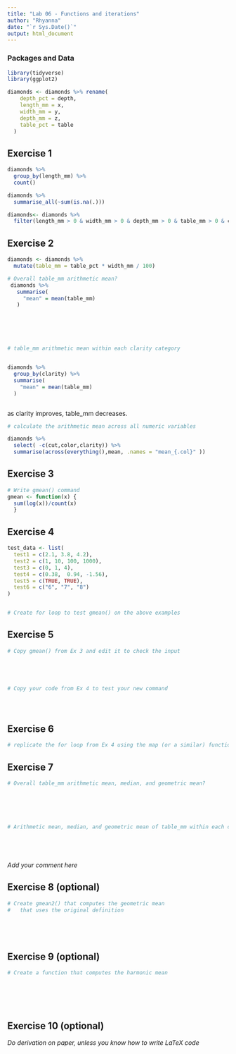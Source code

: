 ```yaml
---
title: "Lab 06 - Functions and iterations"
author: "Rhyanna"
date: "`r Sys.Date()`"
output: html_document
---
```



### Packages and Data

```r
library(tidyverse) 
library(ggplot2)
```

```r
diamonds <- diamonds %>% rename(
    depth_pct = depth,
    length_mm = x,
    width_mm = y,
    depth_mm = z,
    table_pct = table
  )
```


## Exercise 1

```r
diamonds %>% 
  group_by(length_mm) %>% 
  count()

diamonds %>% 
  summarise_all(~sum(is.na(.)))

diamonds<- diamonds %>%
  filter(length_mm > 0 & width_mm > 0 & depth_mm > 0 & table_mm > 0 & carat > 0)


```


## Exercise 2

```r

diamonds <- diamonds %>%
  mutate(table_mm = table_pct * width_mm / 100)

# Overall table_mm arithmetic mean?
 diamonds %>% 
   summarise(
     "mean" = mean(table_mm)
   )






# table_mm arithmetic mean within each clarity category


diamonds %>% 
  group_by(clarity) %>% 
  summarise(
    "mean" = mean(table_mm)
  )



```

as clarity improves, table_mm decreases.

```r
# calculate the arithmetic mean across all numeric variables

diamonds %>% 
  select( -c(cut,color,clarity)) %>% 
  summarise(across(everything(),mean, .names = "mean_{.col}" ))

```

## Exercise 3

```r
# Write gmean() command
gmean <- function(x) {
  sum(log(x))/count(x)
  }

```

## Exercise 4

```r

test_data <- list(
  test1 = c(2.1, 3.8, 4.2),
  test2 = c(1, 10, 100, 1000),
  test3 = c(0, 1, 4),
  test4 = c(0.38,  0.94, -1.56),
  test5 = c(TRUE, TRUE),
  test6 = c("6", "7", "8")
)


# Create for loop to test gmean() on the above examples


```


## Exercise 5

```r
# Copy gmean() from Ex 3 and edit it to check the input





# Copy your code from Ex 4 to test your new command





```

## Exercise 6

```r
# replicate the for loop from Ex 4 using the map (or a similar) function

```


## Exercise 7

```r
# Overall table_mm arithmetic mean, median, and geometric mean?






# Arithmetic mean, median, and geometric mean of table_mm within each clarity category






```

_Add your comment here_


## Exercise 8 (optional)

```r
# Create gmean2() that computes the geometric mean 
#   that uses the original definition






```


## Exercise 9 (optional)

```r
# Create a function that computes the harmonic mean







```

## Exercise 10 (optional)

_Do derivation on paper, unless you know how to write LaTeX code_
